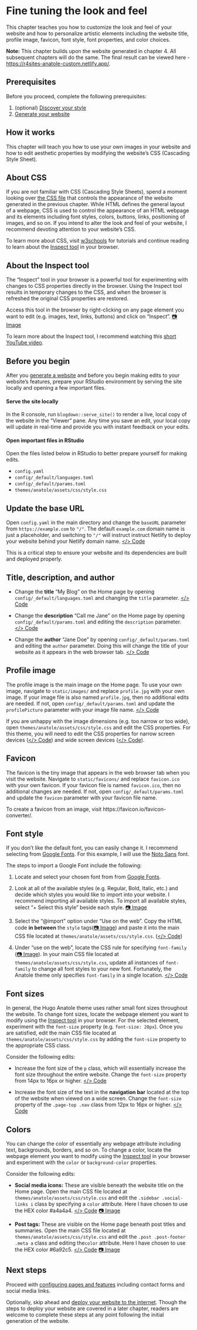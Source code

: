 # Fine tuning the look and feel {#fine-tune}

This chapter teaches you how to customize the look and feel of your website and how to personalize artistic elements including the website title, profile image, favicon, font style, font properties, and color choices.

:::design
**Note:** This chapter builds upon the website generated in chapter 4. All subsequent chapters will do the same. The final result can be viewed here - [https://r4sites-anatole-custom.netlify.app/](https://r4sites-anatole-custom.netlify.app/){target="blank"}.
:::

## Prerequisites

Before you proceed, complete the following prerequisites:

1. (optional) [Discover your style](#choose-theme){target="blank"}
2. [Generate your website](#generate){target="blank"}

## How it works

This chapter will teach you how to use your own images in your website and how to edit aesthetic properties by modifying the website's CSS (Cascading Style Sheet).

## About CSS

If you are not familiar with CSS (Cascading Style Sheets), spend a moment looking over [the CSS file](https://github.com/dannymorris/r4sites-anatole-custom/blob/master/themes/anatole/assets/css/style.css){target="blank"} that controls the appearance of the website generated in the previous chapter. While HTML defines the general layout of a webpage, CSS is used to control the appearance of an HTML webpage and its elements including font styles, colors, buttons, links, positioning of images, and so on. If you intend to alter the look and feel of your website, I recommend devoting attention to your website's CSS.

To learn more about CSS, visit [w3schools](https://www.w3schools.com/css/){target="blank"} for tutorials and continue reading to learn about the [Inspect tool](#inspect-tool){target="blank"} in your browser.

## About the Inspect tool {#inspect-tool}

The "Inspect" tool in your browser is a powerful tool for experimenting with changes to CSS properties directly in the browser. Using the Inspect tool results in temporary changes to the CSS, and when the browser is refreshed the original CSS properties are restored. 

Access this tool in the browser by right-clicking on any page element you want to edit (e.g. images, text, links, buttons) and click on "Inspect". [📷 Image](https://i.imgur.com/0h0H4VW.png){target="blank"}

To learn more about the Inspect tool, I recommend watching this [short YouTube video](https://www.youtube.com/watch?v=1l4xz1QQhew){target="blank"}.

## Before you begin

After you [generate a website](#generate){target="blank"} and before you begin making edits to your website's features, prepare your RStudio environment by serving the site locally and opening a few important files.

#### Serve the site locally {-}

In the R console, run `blogdown::serve_site()` to render a live, local copy of the website in the "Viewer" pane. Any time you save an edit, your local copy will update in real-time and provide you with instant feedback on your edits. 

#### Open important files in RStudio {-}

Open the files listed below in RStudio to better prepare yourself for making edits.

- `config.yaml`
- `config/_default/languages.toml` 
- `config/_default/params.toml` 
- `themes/anatole/assets/css/style.css`

## Update the base URL

Open `config.yaml` in the main directory and change the `baseURL` parameter from `https://example.com` to `"/"`. The default `example.com` domain name is just a placeholder, and switching to `"/"` will instruct instruct Netlify to deploy your website behind your Netlify domain name. [</> Code](https://github.com/dannymorris/r4sites-anatole-custom/blob/master/config.yaml#L1){target="blank"}

This is a critical step to ensure your website and its dependencies are built and deployed properly.

## Title, description, and author

- Change the **title** "My Blog" on the Home page by opening `config/_default/languages.toml` and changing the `title` parameter. [</> Code](https://github.com/dannymorris/r4sites-anatole-custom/blob/master/config/_default/languages.toml#L2){target="blank"}

- Change the **description** "Call me Jane" on the Home page by opening `config/_default/params.toml` and editing the `description` parameter. [</> Code](https://github.com/dannymorris/r4sites-anatole-custom/blob/master/config/_default/params.toml#L5){target="blank"}

- Change the **author** "Jane Doe" by opening `config/_default/params.toml` and editing the `author` parameter. Doing this will change the title of your website as it appears in the web browser tab. [</> Code](https://github.com/dannymorris/r4sites-anatole-custom/blob/master/config/_default/params.toml#L3){target="blank"}

## Profile image

The profile image is the main image on the Home page. To use your own image, navigate to `static/images/` and replace `profile.jpg` with your own image. If your image file is also named `profile.jpg`, then no additional edits are needed. If not, open `config/_default/params.toml` and update the `profilePicture` parameter with your image file name. [</> Code](https://github.com/dannymorris/r4sites-anatole-custom/blob/master/config/_default/params.toml#L6){target="blank"}

If you are unhappy with the image dimensions (e.g. too narrow or too wide), open `themes/anatole/assets/css/style.css` and edit the CSS properties. For this theme, you will need to edit the CSS properties for narrow screen devices ([</> Code](https://github.com/dannymorris/r4sites-anatole-custom/blob/master/themes/anatole/assets/css/style.css#L915-L917){target="blank"}) and wide screen devices ([</> Code](https://github.com/dannymorris/r4sites-anatole-custom/blob/master/themes/anatole/assets/css/style.css#L293-L296){target="blank"}).

## Favicon {#favicon}

The favicon is the tiny image that appears in the web browser tab when you visit the website. Navigate to `static/favicons/` and replace `favicon.ico` with your own favicon. If your favicon file is named `favicon.ico`, then no additional changes are needed. If not, open `config/_default/params.toml` and update the `favicon` parameter with your favicon file name.

To create a favicon from an image, visit https://favicon.io/favicon-converter/.

## Font style

If you don't like the default font, you can easily change it. I recommend selecting from [Google Fonts](https://fonts.google.com/){target="blank"}. For this example, I will use the [Noto Sans](https://fonts.google.com/specimen/Noto+Sans?query=noto+sans){target="blank"} font.

The steps to import a Google Font include the following:

1. Locate and select your chosen font from from [Google Fonts](https://fonts.google.com/){target="blank"}.

2. Look at all of the available styles (e.g. Regular, Bold, Italic, etc.) and decide which styles you would like to import into your website. I recommend importing all available styles. To import all available styles, select "+ Select this style" beside each style. [📷 Image](https://i.imgur.com/ZEopFOB.png){target="blank"}

3. Select the "\@import" option under "Use on the web". Copy the HTML code **in between** the `style` tags([📷 Image](https://i.imgur.com/GE1L643.png){target="blank"}) and paste it into the main CSS file located at `themes/anatole/assets/css/style.css`. ([</> Code](https://github.com/dannymorris/r4sites-anatole-custom/blob/master/themes/anatole/assets/css/style.css#L3){target="blank"})

4. Under "use on the web", locate the CSS rule for specifying `font-family` ([📷 Image](https://i.imgur.com/0Nfmgdw.png){target="blank"}). In your main CSS file located at `themes/anatole/assets/css/style.css`, update all instances of `font-family` to change all font styles to your new font. Fortunately, the Anatole theme only specifies `font-family` in a single location. [</> Code](https://github.com/dannymorris/r4sites-anatole-custom/blob/master/themes/anatole/assets/css/style.css#L46){target="blank"}

## Font sizes

In general, the Hugo Anatole theme uses rather small font sizes throughout the website. To change font sizes, locate the webpage element you want to modify using the [Inspect tool](#inspect-tool){target="blank"} in your browser. For the selected element, experiment with the `font-size` property (e.g. `font-size: 20px`). Once you are satisfied, edit the main CSS file located at `themes/anatole/assets/css/style.css` by adding the `font-size` property to the appropriate CSS class.

Consider the following edits:

- Increase the font size of the `p` class, which will essentially increase the font size throughout the entire website. Change the `font-size` property from 14px to 16px or higher. [</> Code](https://github.com/dannymorris/r4sites-anatole-custom/blob/master/themes/anatole/assets/css/style.css#L55-59){target="blank"}

- Increase the font size of the text in the **navigation bar** located at the top of the website when viewed on a wide screen. Change the `font-size` property of the `.page-top .nav` class from 12px to 16px or higher. [</> Code](https://github.com/dannymorris/r4sites-anatole-custom/blob/master/themes/anatole/assets/css/style.css#L200-L207){target="blank"}

## Colors

You can change the color of essentially any webpage attribute including text, backgrounds, borders, and so on. To change a color, locate the webpage element you want to modify using the [Inspect tool](#inspect-tool){target="blank"} in your browser and experiment with the `color` or `background-color` properties. 

Consider the following edits:

- **Social media icons:** These are visible beneath the website title on the Home page. Open the main CSS file located at `themes/anatole/assets/css/style.css` and edit the `.sidebar .social-links i` class by specifying a `color` attribute. Here I have chosen to use the HEX color #a4a4a4. [</> Code](https://github.com/dannymorris/r4sites-anatole-custom/blob/master/themes/anatole/assets/css/style.css#L322-325){target="blank"} [📷 Image](https://i.imgur.com/Q7uhdaQ.png){target="blank"}

- **Post tags:** These are visible on the Home page beneath post titles and summaries. Open the main CSS file located at `themes/anatole/assets/css/style.css` and edit the `.post .post-footer .meta a` class and editing the`color` attribute. Here I have chosen to use the HEX color #6a92c5. [</> Code](https://github.com/dannymorris/r4sites-anatole-custom/blob/master/themes/anatole/assets/css/style.css#L479-482){target="blank"} [📷 Image](https://i.imgur.com/JnueFsN.png){target="blank"}

## Next steps

Proceed with [configuring pages and features](#pages-features){target="blank"} including contact forms and social media links.

Optionally, skip ahead and [deploy your website to the internet](#deploy){target="blank"}. Though the steps to deploy your website are covered in a later chapter, readers are welcome to complete these steps at any point following the initial generation of the website.